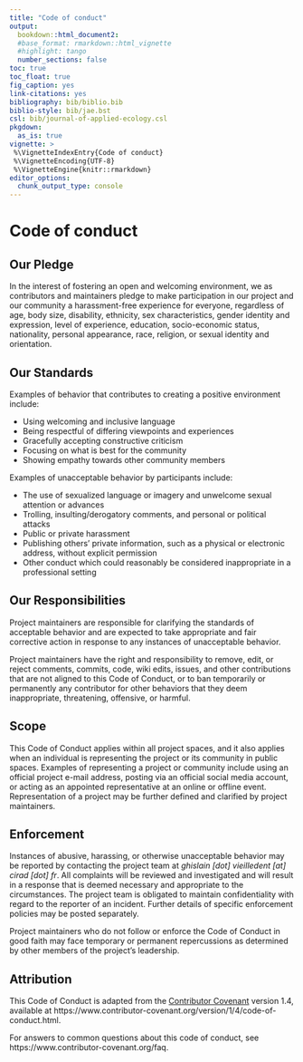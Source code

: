 ```yaml
---
title: "Code of conduct"
output:
  bookdown::html_document2:
  #base_format: rmarkdown::html_vignette
  #highlight: tango
  number_sections: false
toc: true
toc_float: true
fig_caption: yes
link-citations: yes
bibliography: bib/biblio.bib
biblio-style: bib/jae.bst
csl: bib/journal-of-applied-ecology.csl
pkgdown:
  as_is: true
vignette: >
 %\VignetteIndexEntry{Code of conduct}
 %\VignetteEncoding{UTF-8}
 %\VignetteEngine{knitr::rmarkdown}
editor_options: 
  chunk_output_type: console
---
```


Code of conduct
===============

Our Pledge
----------

In the interest of fostering an open and welcoming environment, we as
contributors and maintainers pledge to make participation in our project
and our community a harassment-free experience for everyone, regardless
of age, body size, disability, ethnicity, sex characteristics, gender
identity and expression, level of experience, education, socio-economic
status, nationality, personal appearance, race, religion, or sexual
identity and orientation.

Our Standards
-------------

Examples of behavior that contributes to creating a positive environment
include:

-  Using welcoming and inclusive language
-  Being respectful of differing viewpoints and experiences
-  Gracefully accepting constructive criticism
-  Focusing on what is best for the community
-  Showing empathy towards other community members

Examples of unacceptable behavior by participants include:

-  The use of sexualized language or imagery and unwelcome sexual
   attention or advances
-  Trolling, insulting/derogatory comments, and personal or political
   attacks
-  Public or private harassment
-  Publishing others' private information, such as a physical or
   electronic address, without explicit permission
-  Other conduct which could reasonably be considered inappropriate in a
   professional setting

Our Responsibilities
--------------------

Project maintainers are responsible for clarifying the standards of
acceptable behavior and are expected to take appropriate and fair
corrective action in response to any instances of unacceptable behavior.

Project maintainers have the right and responsibility to remove, edit,
or reject comments, commits, code, wiki edits, issues, and other
contributions that are not aligned to this Code of Conduct, or to ban
temporarily or permanently any contributor for other behaviors that they
deem inappropriate, threatening, offensive, or harmful.

Scope
-----

This Code of Conduct applies within all project spaces, and it also
applies when an individual is representing the project or its community
in public spaces. Examples of representing a project or community
include using an official project e-mail address, posting via an
official social media account, or acting as an appointed representative
at an online or offline event. Representation of a project may be
further defined and clarified by project maintainers.

Enforcement
-----------

Instances of abusive, harassing, or otherwise unacceptable behavior
may be reported by contacting the project team at *ghislain [dot]
vieilledent [at] cirad [dot] fr*.  All complaints will be reviewed and
investigated and will result in a response that is deemed necessary
and appropriate to the circumstances.  The project team is obligated
to maintain confidentiality with regard to the reporter of an
incident. Further details of specific enforcement policies may be
posted separately.

Project maintainers who do not follow or enforce the Code of Conduct in
good faith may face temporary or permanent repercussions as determined
by other members of the project's leadership.

Attribution
-----------

This Code of Conduct is adapted from the [Contributor Covenant](https://www.contributor-covenant.org) version 1.4, available at https://www.contributor-covenant.org/version/1/4/code-of-conduct.html.

For answers to common questions about this code of conduct, see
https://www.contributor-covenant.org/faq.
